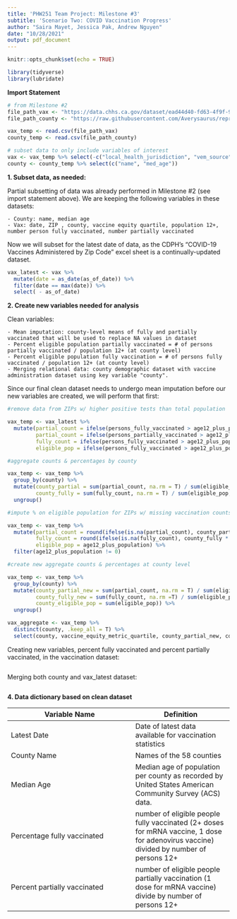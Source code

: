 ```yaml
---
title: 'PHW251 Team Project: Milestone #3'
subtitle: 'Scenario Two: COVID Vaccination Progress'
author: "Saira Mayet, Jessica Pak, Andrew Nguyen"
date: "10/28/2021"
output: pdf_document
---
```


```r
knitr::opts_chunk$set(echo = TRUE)

library(tidyverse)
library(lubridate)
```

**Import Statement**

```r

# from Milestone #2
file_path_vax <- "https://data.chhs.ca.gov/dataset/ead44d40-fd63-4f9f-950a-3b0111074de8/resource/ec32eece-7474-4488-87f0-6e91cb577458/download/covid19vaccinesbyzipcode_test.csv"
file_path_county <- "https://raw.githubusercontent.com/Averysaurus/reproducable_examples-/main/ca_county_demographics.csv"

vax_temp <- read.csv(file_path_vax)
county_temp <- read.csv(file_path_county)

# subset data to only include variables of interest
vax <- vax_temp %>% select(-c("local_health_jurisdiction", "vem_source", 10:13))
county <- county_temp %>% select(c("name", "med_age"))
```

**1. Subset data, as needed:**

Partial subsetting of data was already performed in Milestone #2 (see import statement above).
We are keeping the following variables in these datasets:

    - County: name, median age
    - Vax: date, ZIP , county, vaccine equity quartile, population 12+, number person fully vaccinated, number partially vaccinated

Now we will subset for the latest date of data, as the CDPH's "COVID-19 Vaccines Administered by Zip Code" excel sheet is a continually-updated dataset.
```r
vax_latest <- vax %>%
  mutate(date = as_date(as_of_date)) %>%
  filter(date == max(date)) %>%
  select( - as_of_date)
```


\newpage    
**2. Create new variables needed for analysis**

Clean variables:

    - Mean imputation: county-level means of fully and partially vaccinated that will be used to replace NA values in dataset
    - Percent eligible population partially vaccinated = # of persons partially vaccinated / population 12+ (at county level)
    - Percent eligible population fully vaccination = # of persons fully vaccinated / population 12+ (at county level)
    - Merging relational data: county demographic dataset with vaccine administration dataset using key variable "county". 


Since our final clean dataset needs to undergo mean imputation before our new variables are created, we will perform that first:

```r

#remove data from ZIPs w/ higher positive tests than total population

vax_temp <- vax_latest %>%
  mutate(partial_count = ifelse(persons_fully_vaccinated > age12_plus_population, NA, persons_partially_vaccinated),
         partial_count = ifelse(persons_partially_vaccinated > age12_plus_population, NA, persons_partially_vaccinated),
         fully_count = ifelse(persons_fully_vaccinated > age12_plus_population, NA, persons_fully_vaccinated),
         eligible_pop = ifelse(persons_fully_vaccinated > age12_plus_population, NA, age12_plus_population))

#aggregate counts & percentages by county 

vax_temp <- vax_temp %>%
  group_by(county) %>%
  mutate(county_partial = sum(partial_count, na.rm = T) / sum(eligible_pop, na.rm = T),
         county_fully = sum(fully_count, na.rm = T) / sum(eligible_pop, na.rm = T)) %>%
  ungroup()

#impute % on eligible population for ZIPs w/ missing vaccination counts (originally NA or removed b/c more than eligible population) + remove ZIPs that have 0 eligible population counts

vax_temp <- vax_temp %>%
  mutate(partial_count = round(ifelse(is.na(partial_count), county_partial * age12_plus_population, partial_count), 2),
         fully_count = round(ifelse(is.na(fully_count), county_fully * age12_plus_population, fully_count), 2),
         eligible_pop = age12_plus_population) %>%
  filter(age12_plus_population != 0)

#create new aggregate counts & percentages at county level

vax_temp <- vax_temp %>%
  group_by(county) %>%
  mutate(county_partial_new = sum(partial_count, na.rm = T) / sum(eligible_pop, na.rm = T),
         county_fully_new = sum(fully_count, na.rm =T) / sum(eligible_pop, na.rm = T),
         county_eligible_pop = sum(eligible_pop)) %>%
  ungroup()

vax_aggregate <- vax_temp %>%
  distinct(county, .keep_all = T) %>%
  select(county, vaccine_equity_metric_quartile, county_partial_new, county_fully_new, county_eligible_pop)
```

Creating new variables, percent fully vaccinated and percent partially vaccinated, in the vaccination dataset:
```r

```

Merging both county and vax_latest dataset:
```r

```

\newpage 
**4. Data dictionary based on clean dataset** 


**Variable Name** | **Definition** 
--------------|-----------
Latest Date   | Date of latest data available for vaccination statistics
County Name   | Names of the 58 counties
Median Age    | Median age of population per county as recorded by United States American Community Survey (ACS) data.
Percentage fully vaccinated | number of eligible people fully vaccinated (2+ doses for mRNA vaccine, 1 dose for adenovirus vaccine) divided by number of persons 12+ 
Percent partially vaccinated | number of eligible people partially vaccination (1 dose for mRNA vaccine) divide by number of persons 12+